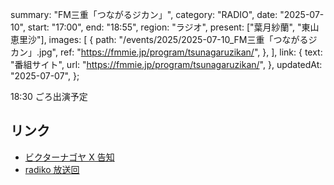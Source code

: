   summary: "FM三重「つながるジカン」",
  category: "RADIO",
  date: "2025-07-10",
  start: "17:00",
  end: "18:55",
  region: "ラジオ",
  present: ["葉月紗蘭", "東山恵里沙"],
  images: [
    {
      path: "/events/2025/2025-07-10_FM三重「つながるジカン」.jpg",
      ref: "https://fmmie.jp/program/tsunagaruzikan/",
    },
  ],
  link: {
    text: "番組サイト",
    url: "https://fmmie.jp/program/tsunagaruzikan/",
  },
  updatedAt: "2025-07-07",
};

18:30 ごろ出演予定

## リンク

- [ビクターナゴヤ X 告知](https://x.com/victor_nagoya/status/1941995578285543430)
- [radiko 放送回](https://radiko.jp/share/?sid=FMMIE&t=20250710170000)
